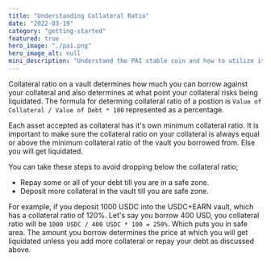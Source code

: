 ```yaml
---
title: "Understanding Collateral Ratio"
date: "2022-03-19"
category: "getting-started"
featured: true
hero_image: "./pai.png"
hero_image_alt: null
mini_description: "Understand the PAI stable coin and how to utilize it to maximize your yield"
---
```


Collateral ratio on a vault determines how much you can borrow against your collateral and also determines at what point 
your collateral risks being liquidated. The formula for determing collateral ratio of a postion is 
 `Value of Collateral / Value of Debt * 100` represented as a percentage.

 Each asset accepted as collateral has it's own minimum collateral ratio. It is important to make sure the collateral ratio on your 
 collateral is always equal or above the minimum collateral ratio of the vault you borrowed from. Else you will get liquidated.

You can take these steps to avoid dropping below the collateral ratio;
* Repay some or all of your debt till you are in a safe zone.
* Deposit more collateral in the vault till you are safe zone.

For example, if you deposit 1000 USDC into the USDC+EARN vault, which has a collateral ratio of 120%. 
Let's say you borrow 400 USD, you collateral ratio will be `1000 USDC / 400 USDC * 100 = 250%`. Which puts you in safe area.
The amount you borrow determines the price at which you will get liquidated unless you add more collateral or repay your debt as 
discussed above.